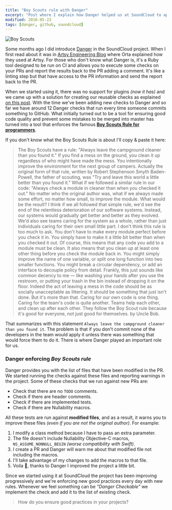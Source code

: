 ```yaml
---
title: "Boy Scouts rule with Danger"
excerpt: "Post where I explain how Danger helped us at SoundCloud to apply the programming Boy Scouts rule to our workflow"
modified: 2016-05-23
tags: [danger, github, soundcloud]
---
```


![Boy Scouts](images/boyscouts.jpg)

Some months ago I did introduce [Danger](https://github.com/danger/danger) in the SoundCloud project. When I first read about it was in [Artsy Engineering Blog]() where Orta explained how they used at Artsy. For those who don't know what Danger is, it's a Ruby tool designed to be run on CI and allows you to execute some checks on your PRs and report the results back to the PR adding a comment. It's like a linting step but that have access to the PR information and send the report back to the PR.

When we started using it, there was no support for plugins _(now it has)_ and we came up with a solution for creating our reusable checks as explained [on this post](http://ppinera.es/2016/03/23/automating-review-tasks.html). With the time we've been adding new checks to Danger and so far we have around 12 Danger checks that run every time someone commits something to GitHub. What initially turned out to be a tool for ensuring good code quality and prevent some mistakes to be merged into master has turned into a tool that enforces the famous [**Boy Scouts Rule for programmers**](http://programmer.97things.oreilly.com/wiki/index.php/The_Boy_Scout_Rule).

If you don't know what the Boy Scouts Rule is about I'll copy & paste it here:

> The Boy Scouts have a rule: "Always leave the campground cleaner than you found it." If you find a mess on the ground, you clean it up regardless of who might have made the mess. You intentionally improve the environment for the next group of campers. Actually the original form of that rule, written by Robert Stephenson Smyth Baden-Powell, the father of scouting, was "Try and leave this world a little better than you found it."
> What if we followed a similar rule in our code: "Always check a module in cleaner than when you checked it out." No matter who the original author was, what if we always made some effort, no matter how small, to improve the module. What would be the result?
> I think if we all followed that simple rule, we'd see the end of the relentless deterioration of our software systems. Instead, our systems would gradually get better and better as they evolved. We'd also see teams caring for the system as a whole, rather than just individuals caring for their own small little part.
> I don't think this rule is too much to ask. You don't have to make every module perfect before you check it in. You simply have to make it a little bit better than when you checked it out. Of course, this means that any code you add to a module must be clean. It also means that you clean up at least one other thing before you check the module back in. You might simply improve the name of one variable, or split one long function into two smaller functions. You might break a circular dependency, or add an interface to decouple policy from detail.
> Frankly, this just sounds like common decency to me — like washing your hands after you use the restroom, or putting your trash in the bin instead of dropping it on the floor. Indeed the act of leaving a mess in the code should be as socially unacceptable as littering. It should be something that just isn't done.
> But it's more than that. Caring for our own code is one thing. Caring for the team's code is quite another. Teams help each other, and clean up after each other. They follow the Boy Scout rule because it's good for everyone, not just good for themselves.
> by Uncle Bob.

That summarizes with this statement `Always leave the campground cleaner than you found it`. The problem is that if you don't commit none of the developers in the team would apply it unless there was something that would force them to do it. There is where Danger played an important role for us.

### Danger enforcing _Boy Scouts rule_

Danger provides you with the list of files that have been modified in the PR. We started running the checks against these files and reporting warnings in the project. Some of these checks that we run against new PRs are:

- Check that there are no `TODO` comments.
- Check if there are header comments.
- Check if there are implemented tests.
- Check if there are Nullability macros.

All these tests are run against **modified files**, and as a result, it warns you to improve these files _(even if you are not the original author)_. For example:

1. I modify a class method because I have to pass an extra parameter.
2. The file doesn't include Nullability Objective-C macros, `NS_ASSUME_NONNULL_BEGIN` _(worse compatibility with Swift)_.
3. I create a PR and Danger will warn me about that modified file not including the macros.
4. I'll take advantage of my changes to add the macros to that file.
5. Voila :tada:, thanks to Danger I improved the project a little bit.

Since we started using it at SoundCloud the project has been improving progressively and we're enforcing new good practices every day with new rules. Whenever we feel something can be _"Danger Checkable"_ we implement the check and add it to the list of existing check.

> How do you ensure good practices in your projects?
